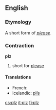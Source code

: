 {{also|PLZ}}
==English==

===Etymology===
A short form of ''[[please]]''.

===Contraction===
'''plz'''

# {{context|slang|lang=en}} short for [[please]]

====Translations====
{{trans-top|short for please}}
* French: {{t+|fr|svp}}
* Icelandic: [[plís]]
{{trans-mid}}
{{trans-bottom}}

[[cs:plz]]
[[it:plz]]
[[fi:plz]]